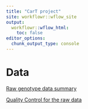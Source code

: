 ```yaml
---
title: "CarT project"
site: workflowr::wflow_site
output:
  workflowr::wflow_html:
    toc: false
editor_options:
  chunk_output_type: console
---
```


# Data

[Raw genotype data summary](https://xsun1229.github.io/CarT/data.html)

[Quality Control for the raw data](https://xsun1229.github.io/CarT/data_qc.html)